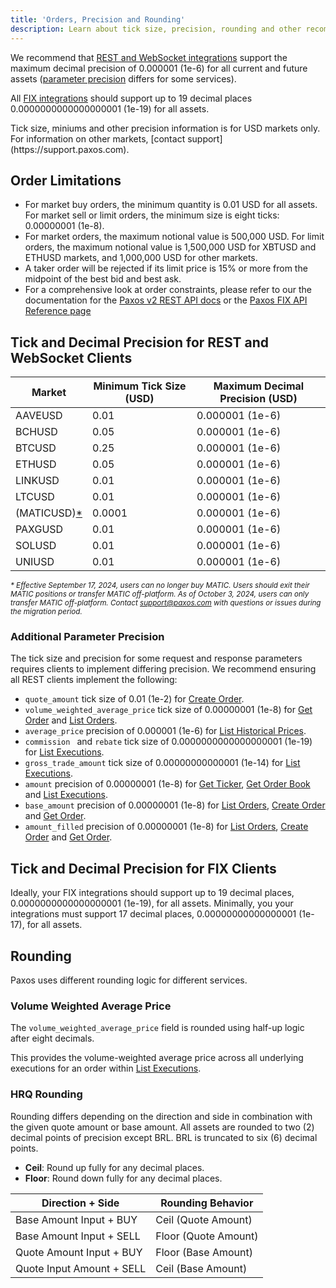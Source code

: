 ```yaml
---
title: 'Orders, Precision and Rounding'
description: Learn about tick size, precision, rounding and other recommendations.
---
```


We recommend that [REST and WebSocket integrations](#rest-websocket-clients) support the maximum decimal precision of 0.000001 (1e-6) for all current and future assets ([parameter precision](#additional-parameter-precision)  differs for some services).

All [FIX integrations](#fix-clients) should support up to 19 decimal places 0.0000000000000000001 (1e-19) for all assets.

<Tip>
Tick size, miniums and other precision information is for USD markets only.
For information on other markets, [contact support](https://support.paxos.com).
</Tip>

## Order Limitations

- For market buy orders, the minimum quantity is 0.01 USD for all assets. For market sell or limit orders, the minimum size is eight ticks: 0.00000001 (1e-8).
- For market orders, the maximum notional value is 500,000 USD. For limit orders, the maximum notional value is 1,500,000 USD for XBTUSD and ETHUSD markets, and 1,000,000 USD for other markets.
- A taker order will be rejected if its limit price is 15% or more from the midpoint of the best bid and best ask.
- For a comprehensive look at order constraints, please refer to our the documentation for the [Paxos v2 REST API docs](/api-reference) or the [Paxos FIX API Reference page](https://developer.paxos.com/docs/itbit/fix/)

## Tick and Decimal Precision for REST and WebSocket Clients

| Market | Minimum Tick Size (USD) | Maximum Decimal Precision (USD) |
| --- | --- | --- |
| AAVEUSD | 0.01 | 0.000001 (1e-6) |
| BCHUSD | 0.05 | 0.000001 (1e-6) |
| BTCUSD | 0.25 | 0.000001 (1e-6) |
| ETHUSD | 0.05 | 0.000001 (1e-6) |
| LINKUSD | 0.01 | 0.000001 (1e-6) |
| LTCUSD | 0.01 | 0.000001 (1e-6) |
| (MATICUSD)[\*](#matic) | 0.0001 | 0.000001 (1e-6) |
| PAXGUSD | 0.01 | 0.000001 (1e-6) |
| SOLUSD | 0.01  | 0.000001 (1e-6) |
| UNIUSD | 0.01 |  0.000001 (1e-6) |

<small id="matic">
<em>

\* Effective September 17, 2024, users can no longer buy MATIC.
Users should exit their MATIC positions or transfer MATIC off-platform.
As of October 3, 2024, users can only transfer MATIC off-platform.
Contact support@paxos.com with questions or issues during the migration period.

</em>
</small>

### Additional Parameter Precision

The tick size and precision for some request and response parameters requires clients to implement differing precision.
We recommend ensuring all REST clients implement the following:


- `quote_amount` tick size of 0.01 (1e-2) for [Create Order](/api-reference/endpoints/orders/create-order).
- `volume_weighted_average_price` tick size of 0.00000001 (1e-8) for [Get Order](/api-reference/endpoints/orders/get-order) and [List Orders](/api-reference/endpoints/orders/list-orders).
- `average_price` precision of 0.000001 (1e-6) for [List Historical Prices](/api-reference/endpoints/pricing/list-historical-prices).
- `commission ` and `rebate` tick size of 0.0000000000000000001 (1e-19) for [List Executions](/api-reference/endpoints/orders/list-executions).
- `gross_trade_amount` tick size of 0.00000000000001 (1e-14) for [List Executions](/api-reference/endpoints/orders/list-executions).
- `amount` precision of 0.00000001 (1e-8) for [Get Ticker](/api-reference/endpoints/market-data/get-ticker), [Get Order Book](/api-reference/endpoints/market-data/get-order-book) and [List Executions](/api-reference/endpoints/orders/list-executions).
- `base_amount` precision of 0.00000001 (1e-8) for [List Orders](/api-reference/endpoints/orders/list-orders), [Create Order](/api-reference/endpoints/orders/create-order) and [Get Order](/api-reference/endpoints/orders/get-order).
- `amount_filled` precision of 0.00000001 (1e-8) for [List Orders](/api-reference/endpoints/orders/list-orders), [Create Order](/api-reference/endpoints/orders/create-order) and [Get Order](/api-reference/endpoints/orders/get-order).


## Tick and Decimal Precision for FIX Clients

Ideally, your FIX integrations should support up to 19 decimal places, 0.0000000000000000001 (1e-19), for all assets.
Minimally, you your integrations must support 17 decimal places, 0.00000000000000001 (1e-17), for all assets.

## Rounding

Paxos uses different rounding logic for different services.

### Volume Weighted Average Price

The `volume_weighted_average_price` field is rounded using half-up logic after eight decimals.

This provides the volume-weighted average price across all underlying executions for an order within [List Executions](/api-reference/endpoints/orders/list-executions).

### HRQ Rounding

Rounding differs depending on the direction and side in combination with the given quote amount or base amount.
All assets are rounded to two (2) decimal points of precision except BRL.
BRL is truncated to six (6) decimal points.

- **Ceil**: Round up fully for any decimal places.
- **Floor**: Round down fully for any decimal places.

| Direction + Side | Rounding Behavior |
| --- | --- |
| Base Amount Input + BUY | Ceil (Quote Amount) |
| Base Amount Input + SELL | Floor (Quote Amount) |
| Quote Amount Input + BUY | Floor (Base Amount) |
| Quote Input Amount + SELL | Ceil (Base Amount) |
